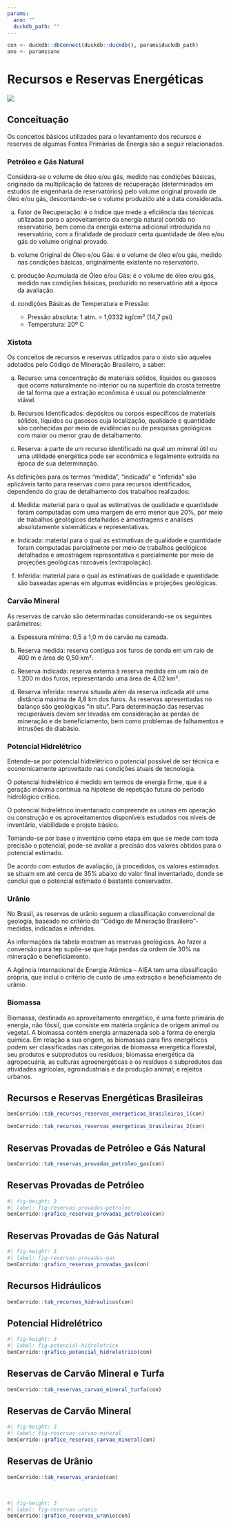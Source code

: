 ```yaml
---
params:
  ano: ""
  duckdb_path: ""
---
```


```r
con <- duckdb::dbConnect(duckdb::duckdb(), params$duckdb_path)
ano <- params$ano
```

# Recursos e Reservas Energéticas

![](../img/capas/imagem_cap_6.png)

## Conceituação

Os conceitos básicos utilizados para o levantamento dos recursos e reservas de algumas Fontes Primárias de Energia são a seguir relacionados.

### Petróleo e Gás Natural

Considera-se o volume de óleo e/ou gás, medido nas condições básicas, originado da multiplicação de fatores de recuperação (determinados em estudos de engenharia de reservatórios) pelo volume original provado de óleo e/ou gás, descontando-se o volume produzido até a data considerada.

a) Fator de Recuperação: é o índice que mede a eficiência das técnicas utilizadas para o aproveitamento da energia natural contida no reservatório, bem como da energia externa adicional introduzida no reservatório, com a finalidade de produzir certa quantidade de óleo e/ou gás do volume original provado.

b) volume Original de Óleo e/ou Gás: é o volume de óleo e/ou gás, medido nas condições básicas, originalmente existente no reservatório.

c) produção Acumulada de Óleo e/ou Gás: é o volume de óleo e/ou gás, medido nas condições básicas, produzido no reservatório até a época da avaliação.

d) condições Básicas de Temperatura e Pressão:
   - Pressão absoluta: 1 atm. = 1,0332 kg/cm² (14,7 psi)
   - Temperatura: 20º C


### Xistota

Os conceitos de recursos e reservas utilizados para o xisto são aqueles adotados pelo Código de Mineração Brasileiro, a saber:

a) Recurso: uma concentração de materiais sólidos, líquidos ou gasosos que ocorre naturalmente no interior ou na superfície da crosta terrestre de tal forma que a extração econômica é usual ou potencialmente viável.

b) Recursos Identificados: depósitos ou corpos específicos de materiais sólidos, líquidos ou gasosos cuja localização, qualidade e quantidade são conhecidas por meio de evidências ou de pesquisas geológicas com maior ou menor grau de detalhamento.

c) Reserva: a parte de um recurso identificado na qual um mineral útil ou uma utilidade energética pode ser econômica e legalmente extraída na época de sua determinação.

As definições para os termos “medida”, “indicada” e “inferida” são aplicáveis tanto para reservas como para recursos identificados, dependendo do grau de detalhamento dos trabalhos realizados:

d) Medida: material para o qual as estimativas de qualidade e quantidade foram computadas com uma margem de erro menor que 20%, por meio de trabalhos geológicos detalhados e amostragens e análises absolutamente sistemáticas e representativas.

e) Indicada: material para o qual as estimativas de qualidade e quantidade foram computadas parcialmente por meio de trabalhos geológicos detalhados e amostragem representativa e parcialmente por meio de projeções geológicas razoáveis (extrapolação).

f) Inferida: material para o qual as estimativas de qualidade e quantidade são baseadas apenas em algumas evidências e projeções geológicas.

### Carvão Mineral

As reservas de carvão são determinadas considerando-se os seguintes parâmetros:

a) Espessura mínima: 0,5 a 1,0 m de carvão na camada.

b) Reserva medida: reserva contígua aos furos de sonda em um raio de 400 m e área de 0,50 km².

c) Reserva indicada: reserva externa à reserva medida em um raio de 1.200 m dos furos, representando uma área de 4,02 km².

d) Reserva inferida: reserva situada além da reserva indicada até uma distância máxima de 4,8 km dos furos. As reservas apresentadas no balanço são geológicas “in situ”. Para determinação das reservas recuperáveis devem ser levadas em consideração as perdas de mineração e de beneficiamento, bem como problemas de falhamentos e intrusões de diabásio.

### Potencial Hidrelétrico

Entende-se por potencial hidrelétrico o potencial possível de ser técnica e economicamente aproveitado nas condições atuais de tecnologia.

O potencial hidrelétrico é medido em termos de energia firme, que é a geração máxima contínua na hipótese de repetição futura do período hidrológico crítico.

O potencial hidrelétrico inventariado compreende as usinas em operação ou construção e os aproveitamentos disponíveis estudados nos níveis de inventário, viabilidade e projeto básico.

Tomando-se por base o inventário como etapa em que se mede com toda precisão o potencial, pode-se avaliar a precisão dos valores obtidos para o potencial estimado.

De acordo com estudos de avaliação, já procedidos, os valores estimados se situam em até cerca de 35% abaixo do valor final inventariado, donde se conclui que o potencial estimado é bastante conservador.

### Urânio

No Brasil, as reservas de urânio seguem a classificação convencional de geologia, baseado no critério do “Código de Mineração Brasileiro”- medidas, indicadas e inferidas.

As informações da tabela mostram as reservas geológicas. Ao fazer a conversão para tep supõe-se que haja perdas da ordem de 30% na mineração e beneficiamento.

A Agência Internacional de Energia Atômica – AIEA tem uma classificação própria, que inclui o critério de custo de uma extração e beneficiamento de urânio.

### Biomassa

Biomassa, destinada ao aproveitamento energético, é uma fonte primária de energia, não fóssil, que consiste em matéria orgânica de origem animal ou vegetal. A biomassa contém energia armazenada sob a forma de energia química. Em relação a sua origem, as biomassas para fins energéticos podem ser classificadas nas categorias de biomassa energética florestal, seu produtos e subprodutos ou resíduos; biomassa energética da agropecuária, as culturas agroenergéticas e os resíduos e subprodutos das atividades agrícolas, agroindustriais e da produção animal; e rejeitos urbanos.

## Recursos e Reservas Energéticas Brasileiras

```r
benCorrido::tab_recursos_reservas_energeticas_brasileiras_1(con)
```

```r
benCorrido::tab_recursos_reservas_energeticas_brasileiras_2(con)
```

## Reservas Provadas de Petróleo e Gás Natural

```r
benCorrido::tab_reservas_provadas_petroleo_gas(con)
```

## Reservas Provadas de Petróleo

```r
#| fig-height: 3
#| label: fig-reservas-provadas-petroleo
benCorrido::grafico_reservas_provadas_petroleo(con)
```

## Reservas Provadas de Gás Natural

```r
#| fig-height: 3
#| label: fig-reservas-provadas-gas
benCorrido::grafico_reservas_provadas_gas(con)
```

## Recursos Hidráulicos

```r
benCorrido::tab_recursos_hidraulicos(con)
```

## Potencial Hidrelétrico

```r
#| fig-height: 3
#| label: fig-potencial-hidreletrico
benCorrido::grafico_potencial_hidreletrico(con)
```

## Reservas de Carvão Mineral e Turfa

```r
benCorrido::tab_reservas_carvao_mineral_turfa(con)
```

## Reservas de Carvão Mineral

```r
#| fig-height: 3
#| label: fig-reservas-carvao-mineral
benCorrido::grafico_reservas_carvao_mineral(con)
```

## Reservas de Urânio

```r
benCorrido::tab_reservas_uranio(con)
```

\

```r
#| fig-height: 3
#| label: fig-reservas-uranio
benCorrido::grafico_reservas_uranio(con)
```